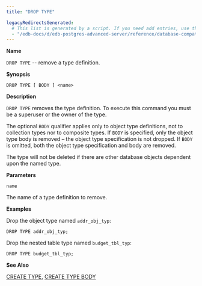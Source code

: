 ```yaml
---
title: "DROP TYPE"

legacyRedirectsGenerated:
  # This list is generated by a script. If you need add entries, use the `legacyRedirects` key.
  - "/edb-docs/d/edb-postgres-advanced-server/reference/database-compatibility-for-oracle-developers-reference-guide/12/Database_Compatibility_for_Oracle_Developers_Reference_Guide.1.074.html"
---
```


<div id="drop_type" class="registered_link"></div>

**Name**

`DROP TYPE` -- remove a type definition.

**Synopsis**

```text
DROP TYPE [ BODY ] <name>
```

**Description**

`DROP TYPE` removes the type definition. To execute this command you must be a superuser or the owner of the type.

The optional `BODY` qualifier applies only to object type definitions, not to collection types nor to composite types. If `BODY` is specified, only the object type body is removed – the object type specification is not dropped. If `BODY` is omitted, both the object type specification and body are removed.

The type will not be deleted if there are other database objects dependent upon the named type.

**Parameters**

`name`

 The name of a type definition to remove.

**Examples**

Drop the object type named `addr_obj_typ`:

```text
DROP TYPE addr_obj_typ;
```

Drop the nested table type named `budget_tbl_typ`:

```text
DROP TYPE budget_tbl_typ;
```

**See Also**

[CREATE TYPE](39_create_type/#create_type), [CREATE TYPE BODY](40_create_type_body/#create_type_body)
